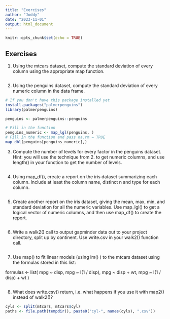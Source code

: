 ```yaml
---
title: "Exercises"
author: "Joddy"
date: "2023-11-01"
output: html_document
---
```


```r
knitr::opts_chunk$set(echo = TRUE)
```

## Exercises

1. Using the mtcars dataset, compute the standard deviation of every column using the appropriate map function.

```r

```

2. Using the penguins dataset, compute the standard deviation of every numeric column in the data frame.

```r
# If you don't have this package installed yet
install.packages("palmerpenguins")
library(palmerpenguins)

penguins <- palmerpenguins::penguins

# Fill in the function
penguins_numeric <- map_lgl(penguins, )
# Fill in the function and pass na.rm = TRUE
map_dbl(penguins[penguins_numeric],)
```

3. Compute the number of levels for every factor in the penguins dataset. Hint: you will use the technique from 2. to get numeric columns, and use length() in your function to get the number of levels.

```r

```

4. Using map_df(), create a report on the iris dataset summarizing each column. Include at least the column name, distinct n and type for each column.

```r

```

5. Create another report on the iris dataset, giving the mean, max, min, and standard deviation for all the numeric variables. Use map_lgl() to get a logical vector of numeric columns, and then use map_df() to create the report.

```r

```


6. Write a walk2() call to output gapminder data out to your project directory, split up by continent. Use write.csv in your walk2() function call.

```r

```

7. Use map() to fit linear models (using lm() ) to the mtcars dataset using the formulas stored in this list:

formulas <- list(
  mpg ~ disp,
  mpg ~ I(1 / disp),
  mpg ~ disp + wt,
  mpg ~ I(1 / disp) + wt
)

```r

```

8. What does write.csv() return, i.e. what happens if you use it with map2() instead of walk2()?

```r
cyls <- split(mtcars, mtcars$cyl)
paths <- file.path(tempdir(), paste0("cyl-", names(cyls), ".csv"))


```

